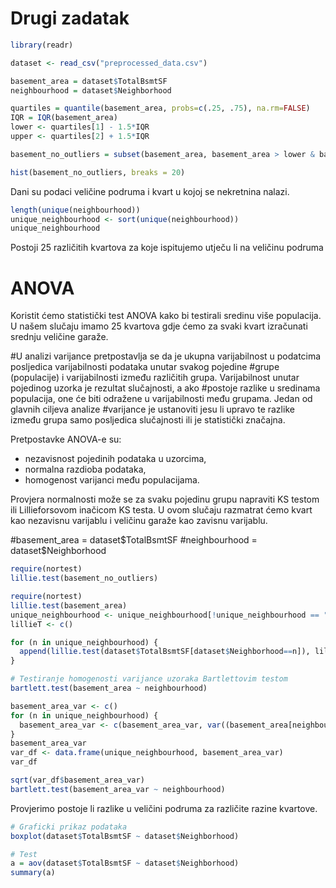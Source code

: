 # Drugi zadatak

```r
library(readr)
```

```r
dataset <- read_csv("preprocessed_data.csv")
```

```r

basement_area = dataset$TotalBsmtSF
neighbourhood = dataset$Neighborhood

quartiles = quantile(basement_area, probs=c(.25, .75), na.rm=FALSE)
IQR = IQR(basement_area)
lower <- quartiles[1] - 1.5*IQR
upper <- quartiles[2] + 1.5*IQR 

basement_no_outliers = subset(basement_area, basement_area > lower & basement_area < upper)

hist(basement_no_outliers, breaks = 20)


```
Dani su podaci veličine podruma i kvart u kojoj se nekretnina nalazi.

```r
length(unique(neighbourhood))
unique_neighbourhood <- sort(unique(neighbourhood))
unique_neighbourhood
```
Postoji 25 različitih kvartova za koje ispitujemo utječu li na veličinu podruma

# ANOVA

Koristit ćemo statistički test ANOVA kako bi testirali sredinu više populacija. U našem slučaju imamo 25 kvartova gdje ćemo za svaki kvart izračunati srednju veličine garaže. 

#U analizi varijance pretpostavlja se da je ukupna varijabilnost u podatcima posljedica varijabilnosti podataka unutar svakog pojedine
#grupe (populacije) i varijabilnosti između različitih grupa. Varijabilnost unutar pojedinog uzorka je rezultat slučajnosti, a ako
#postoje razlike u sredinama populacija, one će biti odražene u varijabilnosti među grupama. Jedan od glavnih ciljeva analize
#varijance je ustanoviti jesu li upravo te razlike između grupa samo posljedica slučajnosti ili je statistički značajna.

Pretpostavke ANOVA-e su:

- nezavisnost pojedinih podataka u uzorcima,
- normalna razdioba podataka,
- homogenost varijanci među populacijama. 

Provjera normalnosti može se za svaku pojedinu grupu napraviti KS testom ili Lillieforsovom inačicom KS testa. U ovom slučaju razmatrat ćemo kvart kao nezavisnu varijablu i veličinu garaže kao zavisnu varijablu.


#basement_area = dataset$TotalBsmtSF
#neighbourhood = dataset$Neighborhood

```r
require(nortest)
lillie.test(basement_no_outliers)
```


```r
require(nortest)
lillie.test(basement_area)
unique_neighbourhood <- unique_neighbourhood[!unique_neighbourhood == "Blueste"]
lillieT <- c()

for (n in unique_neighbourhood) {
  append(lillie.test(dataset$TotalBsmtSF[dataset$Neighborhood==n]), lillieT)
}

```

```r

# Testiranje homogenosti varijance uzoraka Bartlettovim testom
bartlett.test(basement_area ~ neighbourhood)

basement_area_var <- c()
for (n in unique_neighbourhood) {
  basement_area_var <- c(basement_area_var, var((basement_area[neighbourhood==n])))
}
basement_area_var
var_df <- data.frame(unique_neighbourhood, basement_area_var)
var_df

sqrt(var_df$basement_area_var)
bartlett.test(basement_area_var ~ neighbourhood)
```

Provjerimo postoje li razlike u veličini podruma za različite razine kvartove.

```r

# Graficki prikaz podataka
boxplot(dataset$TotalBsmtSF ~ dataset$Neighborhood)

# Test
a = aov(dataset$TotalBsmtSF ~ dataset$Neighborhood)
summary(a)

```


